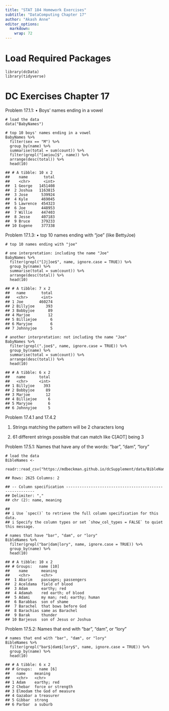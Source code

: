 ```yaml
---
title: "STAT 184 Homework Exercises" 
subtitle: "DataComputing Chapter 17"
author: "Akash Anne"
editor_options: 
  markdown: 
    wrap: 72
---
```


# **Load Required Packages**

    library(dcData)
    library(tidyverse)

# DC Exercises Chapter 17

Problem 17.1.1: 
• Boys' names ending in a vowel

<!-- -->

    # load the data
    data("BabyNames")

    # top 10 boys' names ending in a vowel
    BabyNames %>%
      filter(sex == "M") %>%
      group_by(name) %>%
      summarise(total = sum(count)) %>%
      filter(grepl("[aeiou]$", name)) %>%
      arrange(desc(total)) %>%
      head(10)

    ## # A tibble: 10 x 2
    ##    name       total
    ##    <chr>      <int>
    ##  1 George   1451408
    ##  2 Joshua   1163815
    ##  3 Jose      539924
    ##  4 Kyle      469045
    ##  5 Lawrence  454323
    ##  6 Joe       448953
    ##  7 Willie    447403
    ##  8 Jesse     407183
    ##  9 Bruce     379233
    ## 10 Eugene    377338

Problem 17.1.3: 
• top 10 names ending with "joe" (like BettyJoe)

    # top 10 names ending with "joe" 

    # one interpretation: including the name "Joe" 
    BabyNames %>%
      filter(grepl("[Jj]oe$", name, ignore.case = TRUE)) %>%
      group_by(name) %>%
      summarise(total = sum(count)) %>%
      arrange(desc(total)) %>%
      head(10)

    ## # A tibble: 7 x 2
    ##   name       total
    ##   <chr>      <int>
    ## 1 Joe       460274
    ## 2 Billyjoe     393
    ## 3 Bobbyjoe      89
    ## 4 Marjoe        12
    ## 5 Billiejoe      6
    ## 6 Maryjoe        6
    ## 7 Johnnyjoe      5

    # another interpretation: not including the name "Joe" 
    BabyNames %>%
      filter(grepl(".joe$", name, ignore.case = TRUE)) %>%
      group_by(name) %>%
      summarise(total = sum(count)) %>%
      arrange(desc(total)) %>%
      head(10)

    ## # A tibble: 6 x 2
    ##   name      total
    ##   <chr>     <int>
    ## 1 Billyjoe    393
    ## 2 Bobbyjoe     89
    ## 3 Marjoe       12
    ## 4 Billiejoe     6
    ## 5 Maryjoe       6
    ## 6 Johnnyjoe     5

Problem 17.4.1 and 17.4.2

1. Strings matching the pattern will be 2 characters long

2. 61 different strings possible that can match like C[AOT] being 3

Problem 17.5.1: Names that have any of the words: "bar", "dam", "lory"

    # load the data
    BibleNames <- 
      readr::read_csv("https://mdbeckman.github.io/dcSupplement/data/BibleNames.csv")

    ## Rows: 2625 Columns: 2

    ## -- Column specification --------------------------------------------------------
    ## Delimiter: ","
    ## chr (2): name, meaning

    ## 
    ## i Use `spec()` to retrieve the full column specification for this data.
    ## i Specify the column types or set `show_col_types = FALSE` to quiet this message.

    # names that have "bar", "dam", or "lory"
    BibleNames %>%
      filter(grepl("bar|dam|lory", name, ignore.case = TRUE)) %>%
      group_by(name) %>%
      head(10)

    ## # A tibble: 10 x 2
    ## # Groups:   name [10]
    ##    name      meaning                   
    ##    <chr>     <chr>                     
    ##  1 Abarim    passages; passengers      
    ##  2 Aceldama  field of blood            
    ##  3 Adam      earthy; red               
    ##  4 Adamah    red earth; of blood       
    ##  5 Adami     my man; red; earthy; human
    ##  6 Barabbas  son of shame              
    ##  7 Barachel  that bows before God      
    ##  8 Barachias same as Barachel          
    ##  9 Barak     thunder                   
    ## 10 Barjesus  son of Jesus or Joshua

Problem 17.5.2: Names that end with "bar", "dam", or "lory"

    # names that end with "bar", "dam", or "lory"
    BibleNames %>%
      filter(grepl("bar$|dam$|lory$", name, ignore.case = TRUE)) %>%
      group_by(name) %>%
      head(10)

    ## # A tibble: 6 x 2
    ## # Groups:   name [6]
    ##   name    meaning           
    ##   <chr>   <chr>             
    ## 1 Adam    earthy; red       
    ## 2 Chebar  force or strength 
    ## 3 Elmodam the God of measure
    ## 4 Gazabar a treasurer       
    ## 5 Gibbar  strong            
    ## 6 Parbar  a suburb

\
